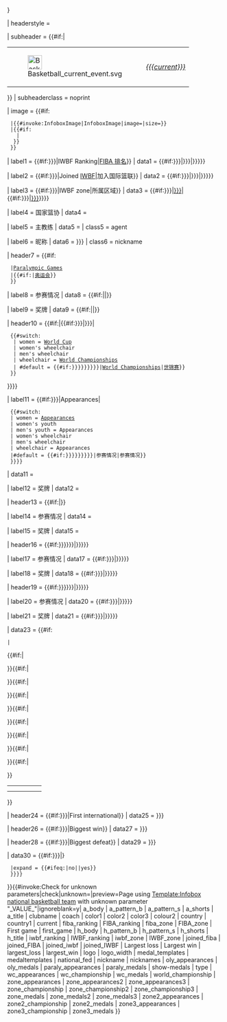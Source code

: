 {{Infobox
| bodyclass   = vcard

| title       = {{{country|{{{clubname|<includeonly>{{PAGENAMEBASE}}</includeonly>}}}}}}

| headerstyle = 

| subheader =  {{#if:{{{current|}}}|<table width="100%"><tr><td width="40px">[[File:Basketball current event.svg|33px|alt=|link=]]</td><td style="text-align:center; vertical-align:middle; border:0;">''[[{{{current}}}]]''</td></tr></table>}}
| subheaderclass = noprint

| image = {{#if:{{{logo|}}}
  |{{#invoke:InfoboxImage|InfoboxImage|image={{{logo}}}|size={{{logo_width|121px}}}}}
  |{{#if:{{{country1|}}}
    |{{flagicon|{{{country1}}}|size=121px}}
   }}
  }}

| label1 = {{#if:{{{IWBF_ranking|{{{iwbf_ranking|}}}}}}|IWBF Ranking|[[国际篮球联合会世界排名|FIBA 排名]]}}
| data1  = {{#if:{{{IWBF_ranking|{{{iwbf_ranking|}}}}}}|{{{IWBF_ranking|{{{iwbf_ranking|}}}}}}|{{{FIBA_ranking|{{{fiba_ranking|}}}}}}}}

| label2 = {{#if:{{{joined_IWBF|{{{joined_iwbf|}}}}}}|Joined [[International Wheelchair Basketball Federation|IWBF]]|加入国际篮联}}
| data2  = {{#if:{{{joined_IWBF|{{{joined_iwbf|}}}}}}|{{{joined_IWBF|{{{joined_iwbf|}}}}}}|{{{joined_FIBA|{{{joined_fiba|}}}}}}}}

| label3 = {{#if:{{{IWBF_zone|{{{iwbf_zone|}}}}}}|IWBF zone|所属区域}}
| data3  = {{#if:{{{IWBF_zone|{{{iwbf_zone|}}}}}}|[[{{{IWBF_zone|{{{iwbf_zone}}}}}}]]|{{#if:{{{FIBA_zone|{{{fiba_zone|}}}}}}|[[{{{FIBA_zone|{{{fiba_zone}}}}}}]]}}}}

| label4 = 国家篮协
| data4  = {{{national_fed|}}}

| label5 = 主教练
| data5  = {{{coach|}}}
| class5 = agent

| label6 = 昵称
| data6  = {{{nicknames|{{{nickname|}}}}}}
| class6 = nickname

| header7 = {{#if:{{{paraly_appearances|}}}{{{paraly_medals|}}}
  |[[Wheelchair basketball at the Summer Paralympics|Paralympic Games]]
  |{{#if:{{{oly_appearances|}}}{{{oly_medals|}}}|[[夏季奥林匹克运动会篮球比赛|奥运会]]}}
  }}

| label8 = 参赛情况
| data8  = {{#if:{{{paraly_appearances|}}}|{{{paraly_appearances|}}}|{{{oly_appearances|}}}}}

| label9 = 奖牌
| data9  = {{#if:{{{paraly_medals|}}}|{{{paraly_medals|}}}|{{{oly_medals|}}}}}

| header10 = {{#if:{{{wc_appearances|}}}{{{wc_medals|}}}|{{#if:{{{wc_championship|{{{world_championship|}}}}}}|{{{wc_championship|{{{world_championship}}}}}}|
  {{#switch:{{Infobox national basketball team/type|type={{{type|}}}}}
   | women = [[FIBA Women's Basketball World Cup|World Cup]]
   | women's wheelchair
   | men's wheelchair 
   | wheelchair = [[Wheelchair Basketball World Championship|World Championships]]
   | #default = {{#if:{{{IWBF_ranking|{{{iwbf_ranking|}}}}}}{{{joined_IWBF|{{{joined_iwbf|}}}}}}{{{IWBF_zone|{{{iwbf_zone|}}}}}}{{{paraly_appearances|}}}{{{paraly_medals|}}}|[[Wheelchair Basketball World Championship|World Championships]]|[[世界男子篮球锦标赛|世锦赛]]}}
  }}
}}}}

| label11 = {{#if:{{{wc_championship|{{{world_championship|}}}}}}|Appearances|
  {{#switch:{{Infobox national basketball team/type|type={{{type|}}}}}
  | women = [[National team appearances in the FIBA Women's Basketball World Cup|Appearances]]
  | women's youth
  | men's youth = Appearances
  | women's wheelchair
  | men's wheelchair 
  | wheelchair = Appearances
  |#default = {{#if:{{{IWBF_ranking|{{{iwbf_ranking|}}}}}}{{{joined_IWBF|{{{joined_iwbf|}}}}}}{{{IWBF_zone|{{{iwbf_zone|}}}}}}{{{paraly_appearances|}}}{{{paraly_medals|}}}|参赛情况|参赛情况}}
  }}}}
| data11 = {{{wc_appearances|}}}

| label12 = 奖牌
| data12  = {{{wc_medals|}}}

| header13 = {{#if:{{{zone_appearances|}}}{{{zone_medals|}}}|{{if empty|{{{zone_championship|}}}|Zone championship}}}}

| label14 = 参赛情况
| data14  = {{{zone_appearances|}}}

| label15 = 奖牌
| data15  = {{{zone_medals|}}}

| header16 = {{#if:{{{zone2_appearances|{{{zone_appearances2|}}}}}}{{{zone2_medals|{{{zone_medals2|}}}}}}|{{{zone2_championship|{{{zone_championship2|}}}}}}}}

| label17 = 参赛情况
| data17  = {{#if:{{{zone2_championship|{{{zone_championship2|}}}}}}|{{{zone2_appearances|{{{zone_appearances2|}}}}}}}}

| label18 = 奖牌
| data18  = {{#if:{{{zone2_championship|{{{zone_championship2|}}}}}}|{{{zone2_medals|{{{zone_medals2|}}}}}}}}

| header19 = {{#if:{{{zone3_appearances|{{{zone_appearances3|}}}}}}{{{zone3_medals|{{{zone_medals3|}}}}}}|{{{zone3_championship|{{{zone_championship3|}}}}}}}}

| label20 = 参赛情况
| data20  = {{#if:{{{zone3_championship|{{{zone_championship3|}}}}}}|{{{zone3_appearances|{{{zone_appearances3|}}}}}}}}

| label21 = 奖牌
| data21  = {{#if:{{{zone3_championship|{{{zone_championship3|}}}}}}|{{{zone3_medals|{{{zone_medals3|}}}}}}}}

| data23 = {{#if:{{{1_title|}}}{{{1_body|}}}{{{1_pattern_b|}}}{{{1_shorts|}}}{{{1_pattern_s|}}} {{{2_title|}}}{{{2_body|}}}{{{2_pattern_b|}}}{{{2_shorts|}}}{{{2_pattern_s|}}} {{{3_title|}}}{{{3_body|}}}{{{3_pattern_b|}}}{{{3_shorts|}}}{{{3_pattern_s|}}} {{{4_title|}}}{{{4_body|}}}{{{4_pattern_b|}}}{{{4_shorts|}}}{{{4_pattern_s|}}} {{{5_title|}}}{{{5_body|}}}{{{5_pattern_b|}}}{{{5_shorts|}}}{{{5_pattern_s|}}} {{{6_title|}}}{{{6_body|}}}{{{6_pattern_b|}}}{{{6_shorts|}}}{{{6_pattern_s|}}}{{{h_body|}}}{{{h_pattern_b|}}}{{{h_shorts|}}}{{{h_pattern_s|}}}{{{a_body|}}}{{{a_pattern_b|}}}{{{a_shorts|}}}{{{a_pattern_s|}}}
 |<tr><td class="toccolours" style="padding: 0; background: #ffffff; text-align: center;" colspan="2">
<table style="width:100%; text-align:center;">
<tr>
{{#if:{{{h_body|}}}{{{h_pattern_b|}}}{{{h_shorts|}}}{{{h_pattern_s|}}}|
<td>{{Basketball kit
 | title = {{{h_title|主场}}}
 | body = {{{h_body|ffffff}}}
 | pattern_b = {{{h_pattern_b|_unknown}}}
 | shorts = {{{h_shorts|ffffff}}}
 | pattern_s =  {{{h_pattern_s|}}}
}}</td>
}}{{#if:{{{a_body|}}}{{{a_pattern_b|}}}{{{a_shorts|}}}{{{a_pattern_s|}}}|
<td>{{Basketball kit
 | title = {{{a_title|客场}}}
 | body = {{{a_body|ffffff}}}
 | pattern_b = {{{a_pattern_b|_unknown}}}
 | shorts = {{{a_shorts|ffffff}}}
 | pattern_s =  {{{a_pattern_s|}}}
}}</td>
}}{{#if:{{{1_body|}}}{{{1_pattern_b|}}}{{{1_shorts|}}}{{{1_pattern_s|}}}|
<td>{{Basketball kit
 | title = {{{1_title|主场}}}
 | body = {{{1_body|ffffff}}}
 | pattern_b = {{{1_pattern_b|_unknown}}}
 | shorts = {{{1_shorts|ffffff}}}
 | pattern_s =  {{{1_pattern_s|}}}
}}</td>
}}{{#if:{{{2_body|}}}{{{2_pattern_b|}}}{{{2_shorts|}}}{{{2_pattern_s|}}}|
<td>{{Basketball kit
 | title = {{{2_title|[[Away colours|Away]]}}}
 | body = {{{2_body|eeeeee}}} 
 | pattern_b = {{{2_pattern_b|_unknown}}}
 | shorts = {{{2_shorts|eeeeee}}} 
 | pattern_s = {{{2_pattern_s|}}}
}}</td>
}}{{#if:{{{3_title|}}}{{{3_body|}}}{{{3_pattern_b|}}}{{{3_shorts|}}}{{{3_pattern_s|}}}|
<td>{{Basketball kit
 | title = {{{3_title|[[Third jersey|Third]]}}}
 | body = {{{3_body|}}}
 | pattern_b = {{{3_pattern_b|_unknown}}}
 | shorts = {{{3_shorts|}}}
 | pattern_s = {{{3_pattern_s|}}}
}}</td>
}}{{#if:{{{3_title|}}}{{{3_body|}}}{{{3_pattern_b|}}}{{{3_shorts|}}}{{{3_pattern_s|}}}|
</tr><tr>
}}{{#if:{{{4_title|}}}{{{4_body|}}}{{{4_pattern_b|}}}{{{4_shorts|}}}{{{4_pattern_s|}}}|
<td>{{Basketball kit
 | title = {{{4_title|[[Third jersey|Fourth]]}}}
 | body = {{{4_body|}}}
 | pattern_b = {{{4_pattern_b|_unknown}}}
 | shorts = {{{4_shorts|}}}
 | pattern_s = {{{4_pattern_s|}}}
}}</td>
}}{{#if:{{{5_title|}}}{{{5_body|}}}{{{5_pattern_b|}}}{{{5_shorts|}}}{{{5_pattern_s|}}}|
<td>{{Basketball kit
 | title = {{{5_title|[[Third jersey|Fifth]]}}}
 | body = {{{5_body|}}}
 | pattern_b = {{{5_pattern_b|_unknown}}}
 | shorts = {{{5_shorts|}}}
 | pattern_s = {{{5_pattern_s|}}}
}}</td>
}}{{#if:{{{6_title|}}}{{{6_body|}}}{{{6_pattern_b|}}}{{{6_shorts|}}}{{{6_pattern_s|}}}|
<td>{{Basketball kit
 | title = {{{6_title|[[Third jersey|Sixth]]}}}
 | body = {{{6_body|}}}
 | pattern_b = {{{6_pattern_b|_unknown}}}
 | shorts = {{{6_shorts|}}}
 | pattern_s = {{{6_pattern_s|}}}
}}</td>
}}</tr>
</table></td></tr>}}

| header24 = {{#if:{{{first_game|{{{First game|}}}}}}|First international}}
| data25 = {{{first_game|{{{First game|}}}}}}
	 
| header26 = {{#if:{{{largest_win|{{{Largest win|}}}}}}|Biggest win}}
| data27 = {{{largest_win|{{{Largest win|}}}}}}
	 
| header28 = {{#if:{{{largest_loss|{{{Largest loss|}}}}}}|Biggest defeat}}
| data29 = {{{largest_loss|{{{Largest loss|}}}}}}

| data30  = {{#if:{{{medal_templates|{{{medaltemplates|}}}}}}|{{Infobox medal templates
  |medals = {{{medal_templates|{{{medaltemplates|}}}}}}
  |expand = {{#ifeq:{{lc:{{{show-medals}}}}}|no||yes}}
  }}}}
}}{{#invoke:Check for unknown parameters|check|unknown={{main other|[[Category:Pages using infobox national basketball team with unknown parameters|_VALUE_{{PAGENAME}}]]}}|preview=Page using [[Template:Infobox national basketball team]] with unknown parameter "_VALUE_"|ignoreblank=y| a_body | a_pattern_b | a_pattern_s | a_shorts | a_title | clubname | coach | color1 | color2 | color3 | colour2 | country | country1 | current | fiba_ranking | FIBA_ranking | fiba_zone | FIBA_zone | First game | first_game | h_body | h_pattern_b | h_pattern_s | h_shorts | h_title | iwbf_ranking | IWBF_ranking | iwbf_zone | IWBF_zone | joined_fiba | joined_FIBA | joined_iwbf | joined_IWBF | Largest loss | Largest win | largest_loss | largest_win | logo | logo_width | medal_templates | medaltemplates | national_fed | nickname | nicknames | oly_appearances | oly_medals | paraly_appearances | paraly_medals | show-medals | type | wc_appearances | wc_championship | wc_medals | world_championship | zone_appearances | zone_appearances2 | zone_appearances3 | zone_championship | zone_championship2 | zone_championship3 | zone_medals | zone_medals2 | zone_medals3 | zone2_appearances | zone2_championship | zone2_medals | zone3_appearances | zone3_championship | zone3_medals 
}}<noinclude>
{{Documentation}}
</noinclude>